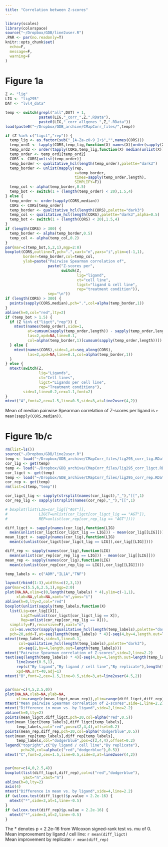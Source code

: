 ```yaml
---
title: "Correlation between Z-scores"
---
```

  
```r
library(scales)
library(colorspace)
source("~/Dropbox/GDB/line2user.R")
.PAR <- par(no.readonly=T)
knitr::opts_chunk$set(
  echo=F,
  message=F,
  warning=F
)
```


# Figure 1a

```r
Z <- "lig"
LIG <- "lig295"
DAT <- "lvl4_data"

temp <- switch(grepl("all",DAT) + 1,
               paste0(LIG,"_corr_",Z,".RData"),
               paste0(LIG,"_corr_allgenes_",Z,".RData"))
load(paste0("~/Dropbox/GDB_archive/CMapCorr_files/",temp))

if (Z %in% c("ligct","rep")) {
  temp_lig <- as.factor(sub("_[A-Za-z0-9_]+$","",names(CORS)))
  temp_ord1 <- tapply(CORS,temp_lig,function(X) names(X)[order(sapply(X,median))])
  temp_ord2 <- order(tapply(CORS,temp_lig,function(X) median(unlist(X))))
  temp_order <- temp_ord1[temp_ord2]
  CORS <- CORS[unlist(temp_order)]
  temp_border <- qualitative_hcl(length(temp_order),palette="dark3")
  temp_border <- unlist(mapply(rep,
                               x=temp_border,
                               times=sapply(temp_order,length),
                               SIMPLIFY=F))
  temp_col <- alpha(temp_border,0.5)
  temp_bot <- switch(1 + (length(temp_order) < 20),1.5,4)
} else {
  temp_order <- order(sapply(CORS,median))
  CORS <- CORS[temp_order]
  temp_border <- qualitative_hcl(length(CORS),palette="dark3")
  temp_col <- qualitative_hcl(length(CORS),palette="dark3",alpha=0.5)
  temp_bot <- switch(1 + (length(CORS) < 20),1.5,4)
}
if (length(CORS) > 300) {
  temp_border <- alpha(temp_border,0.5)
  temp_col <- alpha(temp_col,0.2)
}      
par(mar=c(temp_bot,5,2,1),mgp=2:0)
boxplot(CORS,outline=T,pch=".",xaxt="n",yaxs="i",ylim=c(-1,1),
        border=temp_border,col=temp_col,
        ylab=paste("Pairwise Spearman correlation of",
                   paste("Z-scores per",
                         switch(Z,
                                lig="ligand",
                                ct="cell line",
                                ligct="ligand & cell line",
                                rep="treatment condition")),
                   sep="\n"))
if (length(CORS) > 300) {
  points(sapply(CORS,median),pch=".",col=alpha(temp_border,1))
}
abline(h=0,col="red",lty=2)
if (temp_bot > 1.5) {
  if (Z %in% c("ligct","rep")) {
    mtext(names(temp_order),side=1,
          at=cumsum(sapply(temp_order,length)) - sapply(temp_order,length) / 2,
          las=2,xpd=NA,line=0.1,
          col=alpha(temp_border,1)[cumsum(sapply(temp_order,length))])
  } else {
    mtext(names(CORS),side=1,at=seq_along(CORS),
          las=2,xpd=NA,line=0.1,col=alpha(temp_border,1))
  }
} else {
  mtext(switch(Z,
               lig="Ligands",
               ct="Cell lines",
               ligct="Ligands per cell line",
               rep="Treatment conditions"),
        side=1,line=0.2,cex=1.1,font=2)
}
mtext("A",font=2,cex=1.5,line=0.5,side=3,at=line2user(4,2))
```

Mean of median pairwise Spearman correlation of Z-scores per ligand is `r mean(sapply(CORS,median))`.


# Figure 1b/c

```r
rm(list=ls())
source("~/Dropbox/GDB/line2user.R")
temp <- load("~/Dropbox/GDB_archive/CMapCorr_files/lig295_corr_lig.RData")
cor_lig <- get(temp)
temp <- load("~/Dropbox/GDB_archive/CMapCorr_files/lig295_corr_ligct.RData")
cor_ligct <- get(temp)
temp <- load("~/Dropbox/GDB_archive/CMapCorr_files/lig295_corr_rep.RData")
cor_rep <- get(temp)
rm(list=c(temp,"temp"))
```

```r
cor_ligct_lig <- sapply(strsplit(names(cor_ligct),"_"),"[[",1)
cor_rep_lig <- sapply(strsplit(names(cor_rep),"_"),"[[",1)

# boxplot(list(LIG=cor_lig[["AGT"]],
#              LIGCT=unlist(cor_ligct[cor_ligct_lig == "AGT"]),
#              REP=unlist(cor_rep[cor_rep_lig == "AGT"])))

diff_ligct <- sapply(names(cor_lig),function(LIG) 
  mean(unlist(cor_ligct[cor_ligct_lig == LIG])) - mean(cor_lig[[LIG]]))
mean_ligct <- sapply(names(cor_lig),function(LIG) 
  mean(c(unlist(cor_ligct[cor_ligct_lig == LIG]),cor_lig[[LIG]])))

diff_rep <- sapply(names(cor_lig),function(LIG) 
  mean(unlist(cor_rep[cor_rep_lig == LIG])) - mean(cor_lig[[LIG]]))
mean_rep <- sapply(names(cor_lig),function(LIG) 
  mean(c(unlist(cor_rep[cor_rep_lig == LIG]),cor_lig[[LIG]])))

temp_labels <- c("ADM","IL1A","TNF")

layout(rbind(1:3),widths=c(2,3,1))
par(mar=c(5.5,6,2.5,1),mgp=2:0)
plot(NA,NA,xlim=c(0,length(temp_labels) * 4),ylim=c(-1,1),
     xlab=NA,ylab=NA,xaxt="n",yaxs="i")
abline(h=0,lty=2,col="red")
boxplot(unlist(sapply(temp_labels,function(X) 
  list(Lig=cor_lig[[X]],
       LigCT=unlist(cor_ligct[cor_ligct_lig == X]),
       Rep=unlist(cor_rep[cor_rep_lig == X])),
  simplify=F),recursive=F),xaxt="n",
  col=as.vector(sapply(qualitative_hcl(length(temp_labels),palette="dark3"),rep,3)),
  pch=20,add=T,at=seq(length(temp_labels) * 4)[-seq(4,by=4,length.out=length(temp_labels))])
mtext(temp_labels,side=3,line=0.1,
      col=qualitative_hcl(length(temp_labels),palette="dark3"),
      at=seq(2,by=4,length.out=length(temp_labels)))
mtext("Pairwise Spearman correlation of Z-scores",side=2,line=2.2)
text(seq(length(temp_labels) * 4)[-seq(4,by=4,length.out=length(temp_labels))],
     line2user(0.5,1),
     rep(c("By ligand","By ligand / cell line","By replicate"),length(temp_labels)),
     xpd=NA,srt=40,adj=1)
mtext("B",font=2,cex=1.5,line=0.5,side=3,at=line2user(4.5,2))


par(mar=c(4,5,2.5,0))
plot(NA,NA,xlab=NA,ylab=NA,
     xlim=range(c(mean_ligct,mean_rep)),ylim=range(diff_ligct,diff_rep))
mtext("Mean pairwise Spearman correlation of Z-scores",side=1,line=2.2)
mtext("Difference in mean vs. by ligand",side=2,line=2.2)
abline(h=0,lty=2)
points(mean_ligct,diff_ligct,pch=20,col=alpha("red",0.5))
text(mean_ligct[temp_labels],diff_ligct[temp_labels],
     temp_labels,col="red",pos=c(2,4,4),offset=0.2)
points(mean_rep,diff_rep,pch=20,col=alpha("dodgerblue",0.5))
text(mean_rep[temp_labels],diff_rep[temp_labels],
     temp_labels,col="dodgerblue",pos=c(2,4,4),offset=0.2)
legend("topright",c("By ligand / cell line","By replicate"),
       pch=20,col=alpha(c("red","dodgerblue"),0.5))
mtext("C",font=2,cex=1.5,line=0.5,side=3,at=line2user(4,2))


par(mar=c(4,0,2.5,4))
boxplot(list(diff_ligct,diff_rep),col=c("red","dodgerblue"),
        yaxt="n",xaxt="n")
abline(h=0,lty=2)
axis(4)
mtext("Difference in mean vs. by ligand",side=4,line=2.2)
if (wilcox.test(diff_ligct)$p.value < 2.2e-16) {
  mtext("*",side=3,at=1,line=-0.5)
}
if (wilcox.test(diff_rep)$p.value < 2.2e-16) {
  mtext("*",side=3,at=2,line=-0.5)
}

```

The * denotes p < 2.2e-16 from Wilcoxon signed-rank test vs. mu of 0.  
Mean improvement by ligand / cell line: `r mean(diff_ligct)`  
Mean improvement by replicate: `r mean(diff_rep)`  




